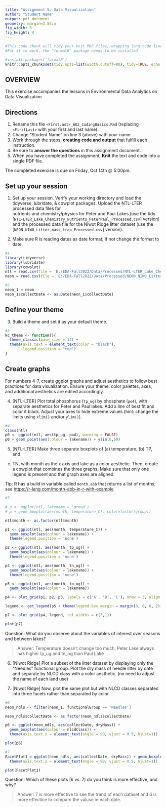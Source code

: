 ```yaml
---
title: "Assignment 5: Data Visualization"
author: "Student Name"
output: pdf_document
geometry: margin=2.54cm
fig_width: 6 
fig_height: 4
---
```


```r
#This code chunk will tidy your knit PDF files, wrapping long code lines
#For it to work, the "formatR" package needs to be installed

#install.packages('formatR')
knitr::opts_chunk$set(tidy.opts=list(width.cutoff=80), tidy=TRUE, echo = TRUE, warning = FALSE, message = FALSE)
```

## OVERVIEW

This exercise accompanies the lessons in Environmental Data Analytics on Data Visualization 

## Directions
1. Rename this file `<FirstLast>_A02_CodingBasics.Rmd` (replacing `<FirstLast>` with your first and last name).
2. Change "Student Name" on line 3 (above) with your name.
3. Work through the steps, **creating code and output** that fulfill each instruction.
4. Be sure to **answer the questions** in this assignment document.
5. When you have completed the assignment, **Knit** the text and code into a single PDF file.

The completed exercise is due on Friday, Oct 14th @ 5:00pm.



## Set up your session 
1. Set up your session. Verify your working directory and load the tidyverse, 
lubridate, & cowplot packages. Upload the NTL-LTER processed data files for  
nutrients and chemistry/physics for Peter and Paul Lakes (use the tidy 
[`NTL-LTER_Lake_Chemistry_Nutrients_PeterPaul_Processed.csv`] version) and 
the processed data file for the Niwot Ridge litter dataset (use the
[`NEON_NIWO_Litter_mass_trap_Processed.csv`] version). 

2. Make sure R is reading dates as date format; if not change the format to date.

```r
#1 
library(tidyverse)
library(lubridate)
library(cowplot)
ntl = read.csv(file = 'E:/EDA-Fall2022/Data/Processed/NTL-LTER_Lake_Chemistry_Nutrients_PeterPaul_Processed.csv')
neon = read.csv(file = 'E:/EDA-Fall2022/Data/Processed/NEON_NIWO_Litter_mass_trap_Processed.csv')

#2 
neon_1 = neon
neon_1$collectDate <- as.Date(neon_1$collectDate)
```
## Define your theme
3. Build a theme and set it as your default theme.

```r
#3
kc_theme <- function(){
  theme_classic(base_size = 14) +
  theme(axis.text = element_text(color = "black"), 
        legend.position = "top")
}
```

## Create graphs
For numbers 4-7, create ggplot graphs and adjust aesthetics to follow best 
practices for data visualization. Ensure your theme, color palettes, axes, 
and additional aesthetics are edited accordingly.

4. [NTL-LTER] Plot total phosphorus (`tp_ug`) by phosphate (`po4`), with 
separate aesthetics for Peter and Paul lakes. Add a line of best fit and 
color it black. Adjust your axes to hide extreme values (hint: change the 
limits using `xlim()` and/or `ylim()`).

```r
#4
class(ntl)
p0 <- ggplot(ntl, aes(tp_ug, po4), warning = FALSE)
p0 + geom_point(aes(colour = lakename)) + ylim(0,50)

```


5. [NTL-LTER] Make three separate boxplots of (a) temperature, (b) TP, and 
(c) TN, with month as the x axis and lake as a color aesthetic. Then, create 
a cowplot that combines the three graphs. Make sure that only one legend is 
present and that graph axes are aligned. 

Tip: R has a build in variable called `month.abb` that returns a list of months;
see <https://r-lang.com/month-abb-in-r-with-example>

```r
#5

# p <- ggplot(ntl, lakename = 'group')
# p + geom_boxplot(aes(month, temperature_C), color=factor(group))

ntl$month <- as.factor(ntl$month)

p1 <- ggplot(ntl, aes(month, temperature_C)) + 
  geom_boxplot(aes(colour = lakename)) + 
  theme(legend.position = 'none')

p2 <- ggplot(ntl, aes(month, tp_ug)) + 
  geom_boxplot(aes(colour = lakename)) + 
  theme(legend.position = 'none')

p3 <- ggplot(ntl, aes(month, tn_ug)) + 
  geom_boxplot(aes(colour = lakename)) + 
  theme(legend.position = 'none')

p5 <- ggplot(ntl, aes(month, tn_ug)) + 
  geom_boxplot(aes(colour = lakename))

p4 <- plot_grid(p1, p2, p3, labels = c('A', 'B', 'C'), nrow = 3, align = 'hv') 

legend <- get_legend(p5 + theme(legend.box.margin = margin(0, 0, 0, 2)))

p7 <- plot_grid(p4, legend, rel_widths = c(3,1))

plot(p7)
```

Question: What do you observe about the variables of interest over seasons 
and between lakes? 

> Answer: Temperature doesn't change too much, Peter Lake always has higher tp_ug and tn_ng than Paul Lake 

6. [Niwot Ridge] Plot a subset of the litter dataset by displaying only the 
"Needles" functional group. Plot the dry mass of needle litter by date and 
separate by NLCD class with a color aesthetic. (no need to adjust the name 
of each land use)

7. [Niwot Ridge] Now, plot the same plot but with NLCD classes separated into 
three facets rather than separated by color. 

```r
#6
neon_ndls <- filter(neon_1, functionalGroup == 'Needles')

neon_ndls$collectDate <- as.factor(neon_ndls$collectDate)

p6 <- ggplot(neon_ndls, aes(collectDate, dryMass)) + 
  geom_boxplot(aes(colour = nlcdClass)) + 
  theme(axis.text.x = element_text(angle = 90, vjust = 0.5, hjust=1))

plot(p6)

#7
FacetPlot1 = ggplot(neon_ndls, aes(collectDate, dryMass)) + geom_boxplot() + facet_grid(~nlcdClass) +
  theme(axis.text.x = element_text(angle = 90, vjust = 0.5, hjust=1))

plot(FacetPlot1)

```
Question: Which of these plots (6 vs. 7) do you think is more effective, and why? 

> Answer: 7 is more effective to see the trend of each dataset and 6 is more effectice to compare the valuse in each date. 